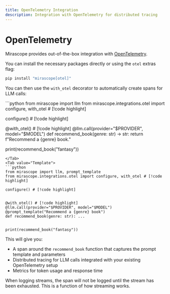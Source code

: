 ```yaml
---
title: OpenTelemetry Integration
description: Integration with OpenTelemetry for distributed tracing
---
```


# OpenTelemetry

Mirascope provides out-of-the-box integration with [OpenTelemetry](https://opentelemetry.io/).

You can install the necessary packages directly or using the `otel` extras flag:

```bash
pip install "mirascope[otel]"
```

You can then use the `with_otel` decorator to automatically create spans for LLM calls:

<TabbedSection>
<Tab value="Shorthand">
```python
from mirascope import llm
from mirascope.integrations.otel import configure, with_otel # [!code highlight]

configure() # [!code highlight]


@with_otel() # [!code highlight]
@llm.call(provider="$PROVIDER", model="$MODEL")
def recommend_book(genre: str) -> str:
    return f"Recommend a {genre} book."


print(recommend_book("fantasy"))

```
</Tab>
<Tab value="Template">
```python
from mirascope import llm, prompt_template
from mirascope.integrations.otel import configure, with_otel # [!code highlight]

configure() # [!code highlight]


@with_otel() # [!code highlight]
@llm.call(provider="$PROVIDER", model="$MODEL")
@prompt_template("Recommend a {genre} book")
def recommend_book(genre: str): ...


print(recommend_book("fantasy"))

```
</Tab>
</TabbedSection>

This will give you:

* A span around the `recommend_book` function that captures the prompt template and parameters
* Distributed tracing for LLM calls integrated with your existing OpenTelemetry setup
* Metrics for token usage and response time

<Note defaultOpen={false} collapsible={true} title="Handling streams">
  When logging streams, the span will not be logged until the stream has been exhausted. This is a function of how streaming works.
</Note>

